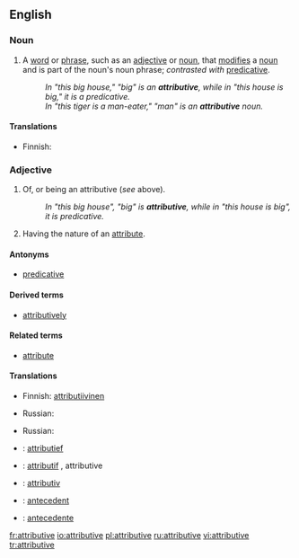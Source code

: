 ==English==

===Noun===
{{wikipedia}}
{{en-noun}}

# {{grammar}} A [[word]] or [[phrase]], such as an [[adjective]] or [[noun]], that [[modify|modifies]] a [[noun]] and is part of the noun's noun phrase; ''contrasted with'' [[predicative]].
#:''In "this big house," "big" is an '''attributive''', while in "this house is big," it is a predicative.''
#:''In "this tiger is a man-eater," "man" is an '''attributive''' noun.''

====Translations====
{{trans-top|a word or phrase that modifies a noun and is part of the noun's noun phrase}}
*Finnish: {{t-|fi|attributiivi}}
{{trans-mid}}
{{trans-bottom}}

===Adjective===
{{en-adj}}

# {{grammar}} Of, or being an attributive (''see'' above).
#: ''In "this big house", "big" is '''attributive''', while in "this house is big", it is predicative.''
# Having the nature of an [[attribute]].

====Antonyms====
* [[predicative]]

====Derived terms====
* [[attributively]]

====Related terms====
* [[attribute]]

====Translations====
{{trans-top|of, or being an attributive}}
*Finnish: [[attributiivinen]]
{{trans-mid}}
*Russian: {{t|ru|определительный|tr=opredelítel'nyj|sc=Cyrl}}
{{trans-bottom}}

{{trans-top|having the nature of an attribute}}
{{trans-mid}}
*Russian: {{t|ru|атрибутивный|tr=atributívnyj|sc=Cyrl}}
{{trans-bottom}}

{{checktrans-top}}
*{{ttbc|Dutch}}: [[attributief]]
*{{ttbc|French}}: [[attributif]] {{m}}, attributive {{f}}
*{{ttbc|German}}: [[attributiv]]
{{checktrans-mid}}
*{{ttbc|Latin}}: [[antecedent#Latin|antecedent]]
*{{ttbc|Spanish}}: [[antecedente]]
{{checktrans-bottom}}

[[fr:attributive]]
[[io:attributive]]
[[pl:attributive]]
[[ru:attributive]]
[[vi:attributive]]
[[tr:attributive]]